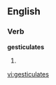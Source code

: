 
==English==

===Verb===
'''gesticulates'''

# {{third-person singular of|[[gesticulate]]}}

[[vi:gesticulates]]